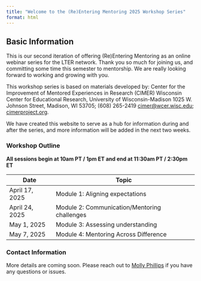 ```yaml
---
title: "Welcome to the (Re)Entering Mentoring 2025 Workshop Series"
format: html
---
```


## Basic Information

This is our second iteration of offering (Re)Entering Mentoring as an online webinar series for the LTER network. Thank you so much for joining us, and committing some time this semester to mentorship. We are really looking forward to working and growing with you.

This workshop series is based on materials developed by: Center for the Improvement of Mentored Experiences in Research (CIMER) Wisconsin Center for Educational Research, University of Wisconsin-Madison 1025 W. Johnson Street, Madison, WI 53705; (608) 265-2419 [cimer@wcer.wisc.edu](cimer@wcer.wisc.edu); [cimerproject.org](https://cimerproject.org/).

We have created this website to serve as a hub for information during and after the series, and more information will be added in the next two weeks. 

### Workshop Outline

<p>
**All sessions begin at 10am PT / 1pm ET and end at 11:30am PT / 2:30pm ET**
</p>

<p>
|**Date**|**Topic**|
| ----- | ----- |
| April 17, 2025|Module 1: Aligning expectations |
| April 24, 2025|Module 2: Communication/Mentoring challenges |
| May 1, 2025|Module 3: Assessing understanding     |
| May 7, 2025|Module 4: Mentoring Across Difference  |

</p>

<p>

### Contact Information 

More details are coming soon. Please reach out to [Molly Phillips](mailto:mphillips@nceas.ucsb.edu) if you have any questions or issues.
</p>


